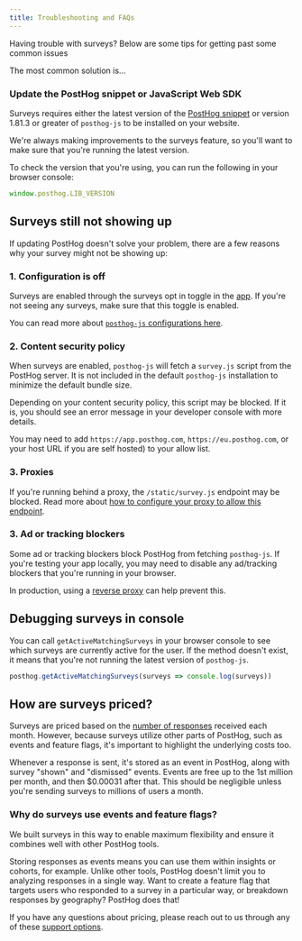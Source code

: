 ```yaml
---
title: Troubleshooting and FAQs
---
```


Having trouble with surveys? Below are some tips for getting past some common issues

The most common solution is...

### Update the PostHog snippet or JavaScript Web SDK

Surveys requires either the latest version of the [PostHog snippet](/docs/libraries/js#option-1-add-the-javascript-snippet-to-your-html) or version 1.81.3 or greater of `posthog-js` to be installed on your website.

We're always making improvements to the surveys feature, so you'll want to make sure that you're running the latest version.

To check the version that you're using, you can run the following in your browser console:

```js
window.posthog.LIB_VERSION
```

## Surveys still not showing up

If updating PostHog doesn't solve your problem, there are a few reasons why your survey might not be showing up:

### 1. Configuration is off

Surveys are enabled through the surveys opt in toggle in the [app](https://app.posthog.com/surveys). If you're not seeing any surveys, make sure that this toggle is enabled.

You can read more about [`posthog-js` configurations here](/docs/integrate/client/js#config).

### 2. Content security policy

When surveys are enabled, `posthog-js` will fetch a `survey.js` script from the PostHog server. It is not included in the default `posthog-js` installation to minimize the default bundle size.

Depending on your content security policy, this script may be blocked. If it is, you should see an error message in your developer console with more details.

You may need to add `https://app.posthog.com`, `https://eu.posthog.com`, or your host URL if you are self hosted) to your allow list.

### 3. Proxies

If you're running behind a proxy, the `/static/survey.js` endpoint may be blocked. Read more about [how to configure your proxy to allow this endpoint](/docs/self-host/configure/running-behind-proxy#public-endpoints).

### 3. Ad or tracking blockers

Some ad or tracking blockers block PostHog from fetching `posthog-js`. If you're testing your app locally, you may need to disable any ad/tracking blockers that you're running in your browser.

In production, using a [reverse proxy](/docs/advanced/proxy) can help prevent this.

## Debugging surveys in console

You can call `getActiveMatchingSurveys` in your browser console to see which surveys are currently active for the user. If the method doesn't exist, it means that you're not running the latest version of `posthog-js`.  

```js
posthog.getActiveMatchingSurveys(surveys => console.log(surveys))
```

## How are surveys priced?

Surveys are priced based on the [number of responses](/pricing?product=surveys) received each month. However, because surveys utilize other parts of PostHog, such as events and feature flags, it's important to highlight the underlying costs too.

Whenever a response is sent, it's stored as an event in PostHog, along with survey "shown" and "dismissed" events. Events are free up to the 1st million per month, and then $0.00031 after that. This should be negligible unless you're sending surveys to millions of users a month.


### Why do surveys use events and feature flags?
We built surveys in this way to enable maximum flexibility and ensure it combines well with other PostHog tools. 

Storing responses as events means you can use them within insights or cohorts, for example. Unlike other tools, PostHog doesn't limit you to analyzing responses in a single way. Want to create a feature flag that targets users who responded to a survey in a particular way, or breakdown responses by geography? PostHog does that!

If you have any questions about pricing, please reach out to us through any of these [support options](https://posthog.com/docs/support-options).
